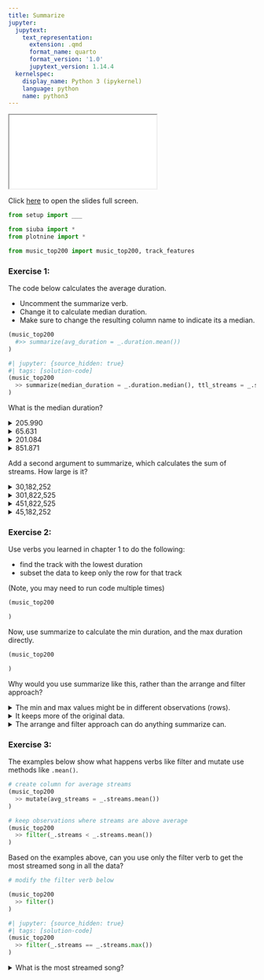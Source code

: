 ```yaml
---
title: Summarize
jupyter:
  jupytext:
    text_representation:
      extension: .qmd
      format_name: quarto
      format_version: '1.0'
      jupytext_version: 1.14.4
  kernelspec:
    display_name: Python 3 (ipykernel)
    language: python
    name: python3
---
```



```{=html}
<iframe class="slide-deck" src="../slides/03a-slides.html"></iframe>
```

Click [here](../slides/03a-slides.qmd) to open the slides full screen.


```python
from setup import ___

from siuba import *
from plotnine import *

from music_top200 import music_top200, track_features
```


### Exercise 1:

The code below calculates the average duration.

* Uncomment the summarize verb.
* Change it to calculate median duration.
* Make sure to change the resulting column name to indicate its a median.

```python
(music_top200
  #>> summarize(avg_duration = _.duration.mean())
)
```

```python
#| jupyter: {source_hidden: true}
#| tags: [solution-code]
(music_top200
  >> summarize(median_duration = _.duration.median(), ttl_streams = _.streams.sum())
)
```

What is the median duration?

<details><summary>205.990</summary>Incorrect</details>
<details><summary>65.631</summary>Incorrect</details>
<details><summary>201.084</summary>That's right!</details>
<details><summary>851.871</summary>Incorrect</details>

Add a second argument to summarize, which calculates the sum of streams. How large is it?

<details><summary>30,182,252</summary>Incorrect</details>
<details><summary>301,822,525</summary>That's right!</details>
<details><summary>451,822,525</summary>Incorrect</details>
<details><summary>45,182,252</summary>Incorrect</details>

### Exercise 2:

Use verbs you learned in chapter 1 to do the following:

* find the track with the lowest duration
* subset the data to keep only the row for that track

(Note, you may need to run code multiple times)

```python
(music_top200

)
```

Now, use summarize to calculate the min duration, and the max duration directly.

```python
(music_top200

)
```

Why would you use summarize like this, rather than the arrange and filter approach?

<details><summary>The min and max values might be in different observations (rows).</summary>That's right. Filter keeps specific rows, but summarize can collect values from across rows.</details>
<details><summary>It keeps more of the original data.</summary>Try again. Filter keeps all the variables (columns), while summarize will remove most of them.</details>
<details><summary>The arrange and filter approach can do anything summarize can.</summary>Try again.</details>

### Exercise 3:

The examples below show what happens verbs like filter and mutate use methods like `.mean()`.

```python
# create column for average streams
(music_top200
  >> mutate(avg_streams = _.streams.mean())
)
```

```python
# keep observations where streams are above average
(music_top200
  >> filter(_.streams < _.streams.mean())
)
```

Based on the examples above, can you use only the filter verb to get the most streamed song in all the data?

```python
# modify the filter verb below

(music_top200
  >> filter()
)
```

```python
#| jupyter: {source_hidden: true}
#| tags: [solution-code]
(music_top200
  >> filter(_.streams == _.streams.max())
)
```

<details><summary>What is the most streamed song?</summary>The Box by Roddy Ricch</details>
